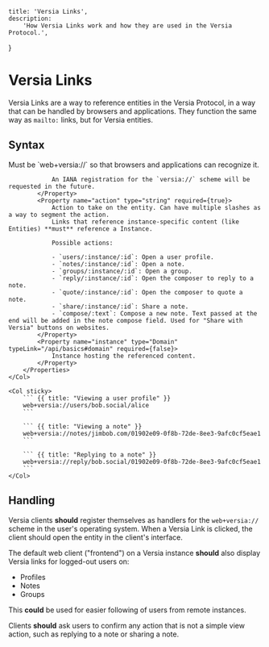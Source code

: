     title: 'Versia Links',
    description:
        'How Versia Links work and how they are used in the Versia Protocol.',
}

# Versia Links

Versia Links are a way to reference entities in the Versia Protocol, in a way that can be handled by browsers and applications. They function the same way as `mailto:` links, but for Versia entities.

## Syntax

<Row>
    <Col>
        <Properties name="Versia Link">
            <Property name="scheme" type="string" required={true}>
                Must be `web+versia://` so that browsers and applications can recognize it.

                An IANA registration for the `versia://` scheme will be requested in the future.
            </Property>
            <Property name="action" type="string" required={true}>
                Action to take on the entity. Can have multiple slashes as a way to segment the action.
                Links that reference instance-specific content (like Entities) **must** reference a Instance.

                Possible actions:

                - `users/:instance/:id`: Open a user profile.
                - `notes/:instance/:id`: Open a note.
                - `groups/:instance/:id`: Open a group.
                - `reply/:instance/:id`: Open the composer to reply to a note.
                - `quote/:instance/:id`: Open the composer to quote a note.
                - `share/:instance/:id`: Share a note.
                - `compose/:text`: Compose a new note. Text passed at the end will be added in the note compose field. Used for "Share with Versia" buttons on websites.
            </Property>
            <Property name="instance" type="Domain" typeLink="/api/basics#domain" required={false}>
                Instance hosting the referenced content.
            </Property>
        </Properties>
    </Col>

    <Col sticky>
        ``` {{ title: "Viewing a user profile" }}
        web+versia://users/bob.social/alice
        ```

        ``` {{ title: "Viewing a note" }}
        web+versia://notes/jimbob.com/01902e09-0f8b-72de-8ee3-9afc0cf5eae1
        ```

        ``` {{ title: "Replying to a note" }}
        web+versia://reply/bob.social/01902e09-0f8b-72de-8ee3-9afc0cf5eae1
        ```
    </Col>
</Row>

## Handling

Versia clients **should** register themselves as handlers for the `web+versia://` scheme in the user's operating system. When a Versia Link is clicked, the client should open the entity in the client's interface.

The default web client ("frontend") on a Versia instance **should** also display Versia links for logged-out users on:
- Profiles
- Notes
- Groups

This **could** be used for easier following of users from remote instances.

Clients **should** ask users to confirm any action that is not a simple view action, such as replying to a note or sharing a note.
